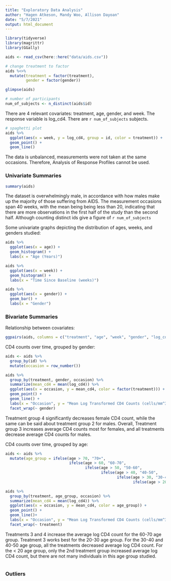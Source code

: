 ```yaml
---
title: "Exploratory Data Analysis"
author: "Hagen Atkeson, Mandy Woo, Allison Dayoan"
date: "5/7/2021"
output: html_document
---
```


```r
library(tidyverse)
library(magrittr)
library(GGally)

aids <- read_csv(here::here("data/aids.csv"))

# change treatment to factor
aids %<>% 
  mutate(treatment = factor(treatment),
         gender = factor(gender))

glimpse(aids)

# number of participants
num_of_subjects <- n_distinct(aids$id)
```
There are 4 relevant covariates: treatment, age, gender, and week. The response variable is log_cd4. There are `r num_of_subjects` subjects.

```r
# spaghetti plot
aids %>% 
  ggplot(aes(x = week, y = log_cd4, group = id, color = treatment)) +
  geom_point() +
  geom_line()
```
The data is unbalanced, measurements were not taken at the same occasions. Therefore, Analysis of Response Profiles cannot be used.

### Univariate Summaries
```r
summary(aids)
```
The dataset is overwhelmingly male, in accordance with how males make up the majority of those suffering from AIDS. The measurement occasions span 40 weeks, with the mean being being less than 20, indicating that there are more observations in the first half of the study than the second half. Although counting distinct ids give a figure of `r num_of_subjects`


Some univariate graphs depicting the distribution of ages, weeks, and genders studied:
```r
aids %>% 
  ggplot(aes(x = age)) +
  geom_histogram() +
  labs(x = "Age (Years)")

aids %>% 
  ggplot(aes(x = week)) +
  geom_histogram() +
  labs(x = "Time Since Baseline (weeks)")

aids %>% 
  ggplot(aes(x = gender)) +
  geom_bar() +
  labs(x = "Gender")
```

### Bivariate Summaries

Relationship between covariates:
```r
ggpairs(aids, columns = c("treatment", "age", "week", "gender", "log_cd4"))
```

CD4 counts over time, grouped by gender:
```r
aids <- aids %>% 
  group_by(id) %>% 
  mutate(occasion = row_number())

aids %>% 
  group_by(treatment, gender, occasion) %>% 
  summarize(mean_cd4 = mean(log_cd4)) %>% 
  ggplot(aes(x = occasion, y = mean_cd4, color = factor(treatment))) +
  geom_point() +
  geom_line() +
  labs(x = "Occasion", y = "Mean Log Transformed CD4 Counts (cells/mm^3)", color = "Treatment Group") +
  facet_wrap(~ gender)
```
Treatment group 4 significantly decreases female CD4 count, while the same can be said about treatment group 2 for males.  Overall, Treatment group 3 increases average CD4 counts most for females, and all treatments decrease average CD4 counts for males.


CD4 counts over time, grouped by age:
```r
aids <- aids %>% 
  mutate(age_group = ifelse(age > 70, "70+", 
                            ifelse(age > 60, "60-70", 
                                   ifelse(age > 50, "50-60", 
                                          ifelse(age > 40, "40-50", 
                                                 ifelse(age > 30, "30-40", 
                                                        ifelse(age > 20, "20-30", "less than 20")))))))

aids %>% 
  group_by(treatment, age_group, occasion) %>% 
  summarize(mean_cd4 = mean(log_cd4)) %>% 
  ggplot(aes(x = occasion, y = mean_cd4, color = age_group)) +
  geom_point() +
  geom_line()+
  labs(x = "Occasion", y = "Mean Log Transformed CD4 Counts (cells/mm^3)", color = "Age") +
  facet_wrap(~ treatment)
```
Treatments 3 and 4 increase the average log CD4 count for the 60-70 age group.  Treatment 3 works best for the 20-30 age group.  For the 30-40 and 40-50 age group, all the treatments decreased average log CD4 count.  For the < 20 age group, only the 2nd treatment group increased average log CD4 count, but there are not many individuals in this age group studied.
```r

```


### Outliers

```r

```

